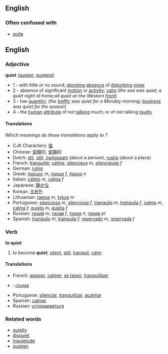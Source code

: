== English ==
===Often confused with===
*[[quite]]

==English==
=== Adjective ===
'''quiet''' ([[quieter]], [[quietest]])

*1 - with little or no sound; [[denote|denoting]] [[absence]] of [[disturb]]ing [[noise]]
*2 - absence of significant [[motion]] or [[activity]]; [[calm]] (''the sea was quiet; a quiet night at home;all quiet on the Western [[front]]'')
*3 - low [[quantity]]; ''(the [[traffic]] was quiet for a Monday morning; [[business]] was quiet for the season'')
*4 - the [[human]] [[attribute]] of not [[talk]]ing much; or of not talking [[loud]]ly

==== Translations ====
''Which meanings do these translations apply to ?''
*CJK Characters: [[侐]]
*Chinese: [[安靜]]的, [[安静]]的
*Dutch: [[stil]], [[still]], [[zwijgzaam]] (about a person), [[rustig]] (about a place)
*French: [[tranquille]]; [[calme]]; [[silencieux]] ''m'', [[silencieuse]] ''f''
*German: [[ruhig]]
*Greek: [[ήρεμος]] ''m'', [[ήρεμη]] ''f'', [[ήρεμο]] ''n''
*Italian: [[calmo]] ''m'', [[calma]] ''f''
*Japanese: [[静か]]な
*Korean: [[조용한]]
*Lithuanian: [[ramus]] ''m'', [[tykus]] ''m''
*Portuguese: [[silencioso]] ''m'', [[silenciosa]] ''f'', [[tranquilo]] ''m'', [[tranquila]] ''f'', [[calmo]] ''m'', [[calma]] ''f''; [[quieto]] ''m'', [[quieta]] ''f''
*Russian: [[тихий]] ''m'', [[тихая]] ''f'', [[тихое]] ''n'', [[тихие]] ''pl''
*Spanish: [[tranquilo]] ''m'', [[tranquila]] ''f''; [[reservado]] ''m'', [[reservada]] ''f''

=== Verb ===
'''to quiet'''

# to become '''quiet''', [[silent]], [[still]], [[tranquil]], [[calm]].

==== Translations ====
*French: [[apaiser]], [[calmer]], [[se taiser]], [[tranquilliser]]
*{{ga}}: [[ciunas]]
*Portuguese: [[silenciar]], [[tranquilizar]], [[acalmar]]
*Spanish: [[calmar]]
*Russian: [[успокаиваться]]

=== Related words ===
*[[quietly]]
*[[disquiet]]
*[[inquietude]]
*[[quieten]]